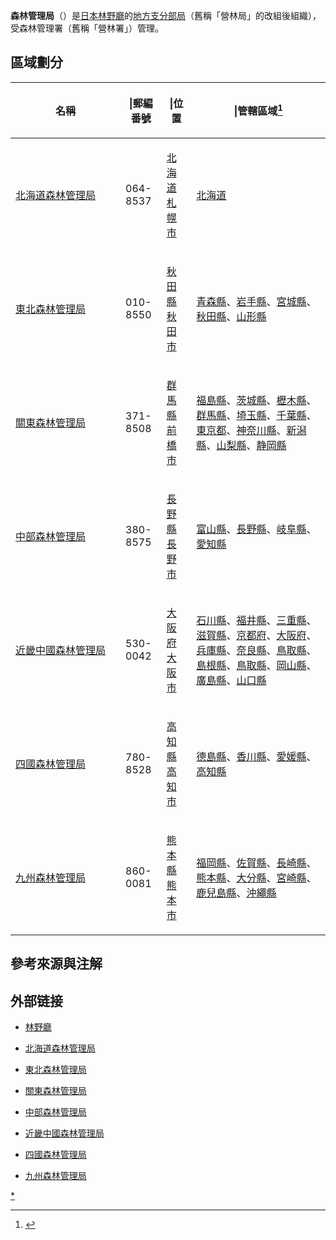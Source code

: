 '''森林管理局'''（{{Jpn|j=森林管理局|hg=しんりんかんりきょく|rm=Shinrin kanri-kyoku}}）是[[日本|日本]][[林野廳|林野廳]]的[[地方支分部局|地方支分部局]]（舊稱「營林局」的改組後組織），受森林管理署（舊稱「營林署」）管理。

== 區域劃分==
{| class="wikitable"
!style="width:10em;"|名稱!!|郵編番號!!|位置!!|管轄區域<ref>{{Cite web |url = http://www.maff.go.jp/j/org/outline/dial/sinka.html |title = 森林管理局一覧 |author = 農林水産省 |language = ja |accessdate = 2014-04-12 |deadurl = yes |archiveurl = https://web.archive.org/web/20131008194152/http://www.maff.go.jp/j/org/outline/dial/sinka.html |archivedate = 2013-10-08 }}</ref>
|-
|[[北海道森林管理局|北海道森林管理局]]||064-8537||[[北海道|北海道]][[札幌市|札幌市]]||[[北海道|北海道]]
|-
|[[東北森林管理局|東北森林管理局]]||010-8550||[[秋田縣|秋田縣]][[秋田市|秋田市]]||[[青森縣|青森縣]]、[[岩手縣|岩手縣]]、[[宮城縣|宮城縣]]、[[秋田縣|秋田縣]]、[[山形縣|山形縣]]
|-
|[[關東森林管理局|關東森林管理局]]||371-8508||[[群馬縣|群馬縣]][[前橋市|前橋市]]||[[福島縣|福島縣]]、[[茨城縣|茨城縣]]、[[櫪木縣|櫪木縣]]、[[群馬縣|群馬縣]]、[[埼玉縣|埼玉縣]]、[[千葉縣|千葉縣]]、[[東京都|東京都]]、[[神奈川縣|神奈川縣]]、[[新潟縣|新潟縣]]、[[山梨縣|山梨縣]]、[[静岡縣|静岡縣]]
|-
|[[中部森林管理局|中部森林管理局]]||380-8575||[[長野縣|長野縣]][[長野市|長野市]]||[[富山縣|富山縣]]、[[長野縣|長野縣]]、[[岐阜縣|岐阜縣]]、[[愛知縣|愛知縣]]
|-
|[[近畿中國森林管理局|近畿中國森林管理局]]||530-0042||[[大阪府|大阪府]][[大阪市|大阪市]]||[[石川縣|石川縣]]、[[福井縣|福井縣]]、[[三重縣|三重縣]]、[[滋賀縣|滋賀縣]]、[[京都府|京都府]]、[[大阪府|大阪府]]、[[兵庫縣|兵庫縣]]、[[奈良縣|奈良縣]]、[[鳥取縣|鳥取縣]]、[[島根縣|島根縣]]、[[鳥取縣|鳥取縣]]、[[岡山縣|岡山縣]]、[[廣島縣|廣島縣]]、[[山口縣|山口縣]]
|-
|[[四國森林管理局|四國森林管理局]]||780-8528||[[高知縣|高知縣]][[高知市|高知市]]||[[德島縣|德島縣]]、[[香川縣|香川縣]]、[[愛媛縣|愛媛縣]]、[[高知縣|高知縣]]
|-
|[[九州森林管理局|九州森林管理局]]||860-0081||[[熊本縣|熊本縣]][[熊本市|熊本市]]||[[福岡縣|福岡縣]]、[[佐賀縣|佐賀縣]]、[[長崎縣|長崎縣]]、[[熊本縣|熊本縣]]、[[大分縣|大分縣]]、[[宮崎縣|宮崎縣]]、[[鹿兒島縣|鹿兒島縣]]、[[沖繩縣|沖繩縣]]
|}

== 參考來源與注解 ==
<references />

== 外部链接 ==
* {{ja}} [http://www.rinya.maff.go.jp/ 林野廳] {{Wayback|url=http://www.rinya.maff.go.jp/ |date=20140412204638 }}
* {{ja}} [http://www.rinya.maff.go.jp/hokkaido/ 北海道森林管理局] {{Wayback|url=http://www.rinya.maff.go.jp/hokkaido/ |date=20140413050423 }}
* {{ja}} [http://www.rinya.maff.go.jp/tohoku/ 東北森林管理局] {{Wayback|url=http://www.rinya.maff.go.jp/tohoku/ |date=20140413053628 }}
* {{ja}} [http://www.rinya.maff.go.jp/kanto/ 關東森林管理局] {{Wayback|url=http://www.rinya.maff.go.jp/kanto/ |date=20140413055633 }}
* {{ja}} [http://www.rinya.maff.go.jp/chubu/ 中部森林管理局] {{Wayback|url=http://www.rinya.maff.go.jp/chubu/ |date=20140413061605 }}
* {{ja}} [http://www.rinya.maff.go.jp/kinki/ 近畿中國森林管理局] {{Wayback|url=http://www.rinya.maff.go.jp/kinki/ |date=20140413063020 }}
* {{ja}} [http://www.rinya.maff.go.jp/shikoku/ 四國森林管理局] {{Wayback|url=http://www.rinya.maff.go.jp/shikoku/ |date=20140413064031 }}
* {{ja}} [http://www.rinya.maff.go.jp/kyusyu/ 九州森林管理局] {{Wayback|url=http://www.rinya.maff.go.jp/kyusyu/ |date=20140413070407 }}

{{地方支分部局}}
[[Category:森林管理局|*]]